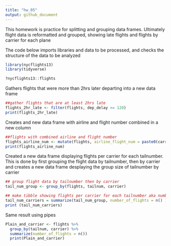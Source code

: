 ```yaml
---
title: "hw_05"
output: github_document
---
```


This homework is practice for splitting and grouping data frames. Ultimately flight data is reformatted and grouped, showing late flights and flights by carrier for each plane


The code below imports libraries and data to be processed, and checks the structure of the data to be analyzed
```r
library(nycflights13)
library(tidyverse)

?nycflights13::flights

```

Gathers flights that were more than 2hrs later departing into a new data frame
```r
##gather flights that are at least 2hrs late
flights_2hr_late <- filter(flights, dep_delay >= 120)
print(flights_2hr_late)
```

Creates and new data frame with airline and flight number combined in a new column
```r
##flights with combined airline and flight number
flights_airline_num <- mutate(flights, airline_flight_num = paste0(carrier, flight))
print(flights_airline_num)
```

Created a new data frame displaying flights per carrier for each tailnumber. 
This is done by first grouping the flight data by tailnumber, then by carrier and creates a new data frame desplaying the group size of tailnumber by carrier
```r
## group flight data by tailnumber then by carrier
tail_num_group <- group_by(flights, tailnum, carrier)

## make tibble showing flights per carrier for each tailnumber aka number_of_flights
tail_num_carriers = summarize(tail_num_group, number_of_flights = n() )
print (tail_num_carriers)
```
Same result using pipes 
```r
Plain_and_carrier <- flights %>%
  group_by(tailnum, carrier) %>%
  summarize(number_of_flights = n())
  print(Plain_and_carrier)
```